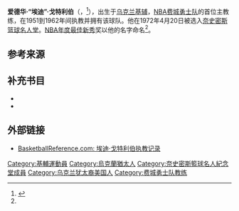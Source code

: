 {{Infobox person
| honorific_prefix          =
| name                      = 埃迪·戈特利伯<br>Eddie Gottlieb
| honorific_suffix          =
| image                     = 
| image_size                =
| alt                       =
| caption                   =
| birth_name                = 伊萨多尔·戈特利伯
| birth_date                = {{Birth date|1898|09|15}}
| birth_place               = {{UKR}}[[基辅|基辅]]
| death_date                = {{Death date and age|1979|12|7|1898|09|15}}
| death_place               = {{USA}}[[费城|费城]]<ref name="tch-obit">{{cite news| title = Eddie Gottlieb dead at 81| url = https://news.google.com/newspapers?id=m4ouAAAAIBAJ&sjid=cYcFAAAAIBAJ&pg=5620%2C2809750| newspaper = [[三城先驱报|三城先驱报]]| date = 1979-12-09| accessdate = 2010-11-07| page = 43| publisher = Glenn C. Lee| location = [[肯纳威克_(华盛顿州)|肯纳威克]]| oclc = 17157840}}</ref>
| death_cause               = 血管疾病<ref name="tch-obit"/>
| resting_place             = [[哈尔·内博墓地|哈尔·内博墓地]]<ref name="grave">{{Find a Grave|13720851}}</ref>
| resting_place_coordinates = 
| monuments                 =
| residence                 = {{USA}}费城
| nationality               =
| other_names               = Gotty<br/>The Mogul<br/>Mr. Basketball
| ethnicity                 =
| citizenship               =
| education                 =
| alma_mater                =
| occupation                = 篮球教练和球队老板<br/>[[NBA|NBA]]顾问
| years_active              = 1910–1979
| employer                  =
| organization              = [[NBA|NBA]]
| agent                     =
| known_for                 = [[费城勇士|费城勇士]]
| notable_works             =
| style                     =
| influences                =
| influenced                =
| home_town                 = [[宾夕法尼亚|宾夕法尼亚]]费城
| salary                    =
| net_worth                 =
| height                    = 5 ft 8 in<ref name="jewsports"/>
| weight                    = 175 lb<ref name="jewsports"/>
| television                =
| title                     = 费城勇士主教练
| term                      = 1946–1955
| predecessor               =
| successor                 = [[乔治·塞内斯基|乔治·塞内斯基]]
| party                     =
| movement                  =
| opponents                 =
| boards                    =
| religion                  =
| denomination              =
| criminal_charge           =
| criminal_penalty          =
| criminal_status           =
| spouse                    =
| partner                   =
| children                  =
| parents                   =
| relatives                 =
| callsign                  =
| awards                    =
| signature                 =
| signature_alt             =
| signature_size            =
| module                    =
| module2                   =
| module3                   =
| module4                   =
| module5                   =
| module6                   =
| website                   = 
| footnotes                 =
| box_width                 =
}}

'''爱德华·“埃迪”·戈特利伯'''（{{lang-en|'''Edward "Eddie" Gottlieb'''}}，{{bd|1898年|9月15日|1979年|12月7日|catIdx=Gottlieb, Eddie}}<ref name="jewsports">{{cite web| url = http://www.jewsinsports.org/profile.asp?sport=basketball&ID=83| title = Gottlieb, Eddie| work = Jews in Sports Online| publisher = Meir Z. Ribalow| accessdate = 2010-11-07| archive-url = https://web.archive.org/web/20110418182711/http://www.jewsinsports.org/profile.asp?sport=basketball&ID=83| archive-date = 2011-04-18| dead-url = yes}}</ref>），出生于[[乌克兰|乌克兰]][[基辅|基辅]]，[[NBA|NBA]][[费城勇士队|费城勇士队]]的首位主教练，在1951到1962年间执教并拥有该球队。他在1972年4月20日被选入[[奈史密斯篮球名人堂|奈史密斯篮球名人堂]]。[[NBA年度最佳新秀|NBA年度最佳新秀]]奖以他的名字命名<ref name="jewsports"/>。

==参考来源==
{{reflist}}

==补充书目==
* {{Cite book| title = 24 Seconds to Shoot: the birth and impossible rise of the National Basketball Association| last = Koppett| first = Leonard| publisher = Total Sports Illustrated Classics| year = 1999| isbn = 978-1-892129-09-3| oclc = 42470390| location = Kingston, New York}}
* {{cite book |first=Robert W. |last=Peterson |title=Cages to Jump Shots: Pro Basketball's Early Years |location=Lincoln |publisher=University of Nebraska Press |year=2002 |chapter=The BAA and War Between the Leagues |pages=150–165 |isbn=0-8032-8772-0 }}

==外部链接==
* [http://www.basketball-reference.com/coaches/gottled99c.html BasketballReference.com: 埃迪·戈特利伯执教记录] {{Wayback|url=http://www.basketball-reference.com/coaches/gottled99c.html |date=20201201024251 }}

{{Philadelphia Warriors 1946–47 BAA champions}}

{{Authority control}}
{{DEFAULTSORT: Gottlieb, Eddie}}
[[Category:基輔運動員|Category:基輔運動員]]
[[Category:烏克蘭猶太人|Category:烏克蘭猶太人]]
[[Category:奈史密斯籃球名人紀念堂成員|Category:奈史密斯籃球名人紀念堂成員]]
[[Category:乌克兰犹太裔美国人|Category:乌克兰犹太裔美国人]]
[[Category:费城勇士队教练|Category:费城勇士队教练]]